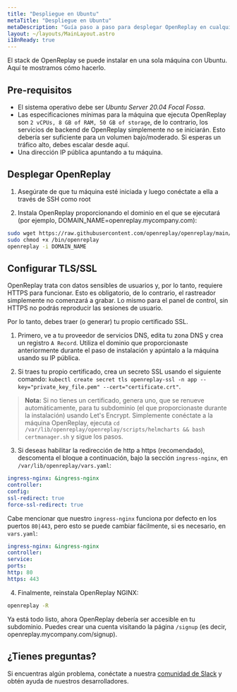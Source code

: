 ```yaml
---
title: "Despliegue en Ubuntu"
metaTitle: "Despliegue en Ubuntu"
metaDescription: "Guía paso a paso para desplegar OpenReplay en cualquier máquina Ubuntu."
layout: ~/layouts/MainLayout.astro
i18nReady: true
---
```


El stack de OpenReplay se puede instalar en una sola máquina con Ubuntu. Aquí te mostramos cómo hacerlo.

## Pre-requisitos

- El sistema operativo debe ser *Ubuntu Server 20.04 Focal Fossa*.
- Las especificaciones mínimas para la máquina que ejecuta OpenReplay son `2 vCPUs, 8 GB of RAM, 50 GB of storage`, de lo contrario, los servicios de backend de OpenReplay simplemente no se iniciarán. Esto debería ser suficiente para un volumen bajo/moderado. Si esperas un tráfico alto, debes escalar desde aquí.
- Una dirección IP pública apuntando a tu máquina.

## Desplegar OpenReplay

1. Asegúrate de que tu máquina esté iniciada y luego conéctate a ella a través de SSH como root

2. Instala OpenReplay proporcionando el dominio en el que se ejecutará (por ejemplo, DOMAIN_NAME=openreplay.mycompany.com):

```bash
sudo wget https://raw.githubusercontent.com/openreplay/openreplay/main/scripts/helmcharts/openreplay-cli -O /bin/openreplay
sudo chmod +x /bin/openreplay
openreplay -i DOMAIN_NAME
```

## Configurar TLS/SSL

OpenReplay trata con datos sensibles de usuarios y, por lo tanto, requiere HTTPS para funcionar. Esto es obligatorio, de lo contrario, el rastreador simplemente no comenzará a grabar. Lo mismo para el panel de control, sin HTTPS no podrás reproducir las sesiones de usuario.

Por lo tanto, debes traer (o generar) tu propio certificado SSL.

1. Primero, ve a tu proveedor de servicios DNS, edita tu zona DNS y crea un registro `A Record`. Utiliza el dominio que proporcionaste anteriormente durante el paso de instalación y apúntalo a la máquina usando su IP pública.

2. Si traes tu propio certificado, crea un secreto SSL usando el siguiente comando: `kubectl create secret tls openreplay-ssl -n app --key="private_key_file.pem" --cert="certificate.crt"`.

> **Nota:** Si no tienes un certificado, genera uno, que se renueve automáticamente, para tu subdominio (el que proporcionaste durante la instalación) usando Let's Encrypt. Simplemente conéctate a la máquina OpenReplay, ejecuta `cd /var/lib/openreplay/openreplay/scripts/helmcharts && bash certmanager.sh` y sigue los pasos.

3. Si deseas habilitar la redirección de http a https (recomendado), descomenta el bloque a continuación, bajo la sección `ingress-nginx`, en `/var/lib/openreplay/vars.yaml`:

```yaml
ingress-nginx: &ingress-nginx
controller:
config:
ssl-redirect: true
force-ssl-redirect: true
```

Cabe mencionar que nuestro `ingress-nginx` funciona por defecto en los puertos `80|443`, pero esto se puede cambiar fácilmente, si es necesario, en `vars.yaml`:

```yaml
ingress-nginx: &ingress-nginx
controller:
service:
ports:
http: 80
https: 443
```

4. Finalmente, reinstala OpenReplay NGINX:

```bash
openreplay -R
```

Ya está todo listo, ahora OpenReplay debería ser accesible en tu subdominio. Puedes crear una cuenta visitando la página `/signup` (es decir, openreplay.mycompany.com/signup).

## ¿Tienes preguntas?

Si encuentras algún problema, conéctate a nuestra [comunidad de Slack](https://slack.openreplay.com/) y obtén ayuda de nuestros desarrolladores.
